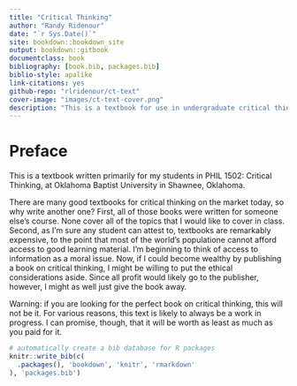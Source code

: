 ```yaml
--- 
title: "Critical Thinking"
author: "Randy Ridenour"
date: "`r Sys.Date()`"
site: bookdown::bookdown_site
output: bookdown::gitbook
documentclass: book
bibliography: [book.bib, packages.bib]
biblio-style: apalike
link-citations: yes
github-repo: "rlridenour/ct-text"
cover-image: "images/ct-text-cover.png"
description: "This is a textbook for use in undergraduate critical thinking courses."
---
```


# Preface

This is a textbook written primarily for my students in PHIL 1502: Critical Thinking, at Oklahoma Baptist University in Shawnee, Oklahoma.

There are many good textbooks for critical thinking on the market today, so why write another one? First, all of those books were written for someone else's course. None cover all of the topics that I would like to cover in class. Second, as I'm sure any student can attest to, textbooks are remarkably expensive, to the point that most of the world's populatione cannot afford access to good learning material. I'm beginning to think of access to information as a moral issue.  Now, if I could become wealthy by publishing a book on critical thinking, I might be willing to put the ethical considerations aside. Since all profit would likely go to the publisher, however, I might as well just give the book away.

Warning: if you are looking for the perfect book on critical thinking, this will not be it. For various reasons, this text is likely to always be a work in progress. I can promise, though, that it will be worth as least as much as you paid for it.

```r
# automatically create a bib database for R packages
knitr::write_bib(c(
  .packages(), 'bookdown', 'knitr', 'rmarkdown'
), 'packages.bib')
```
